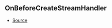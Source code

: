 ## OnBeforeCreateStreamHandler



- [Source](https://github.com/Androz2091/discord-player/blob/e52c3ab/packages/discord-player/src/Structures/GuildQueue.ts#L55)